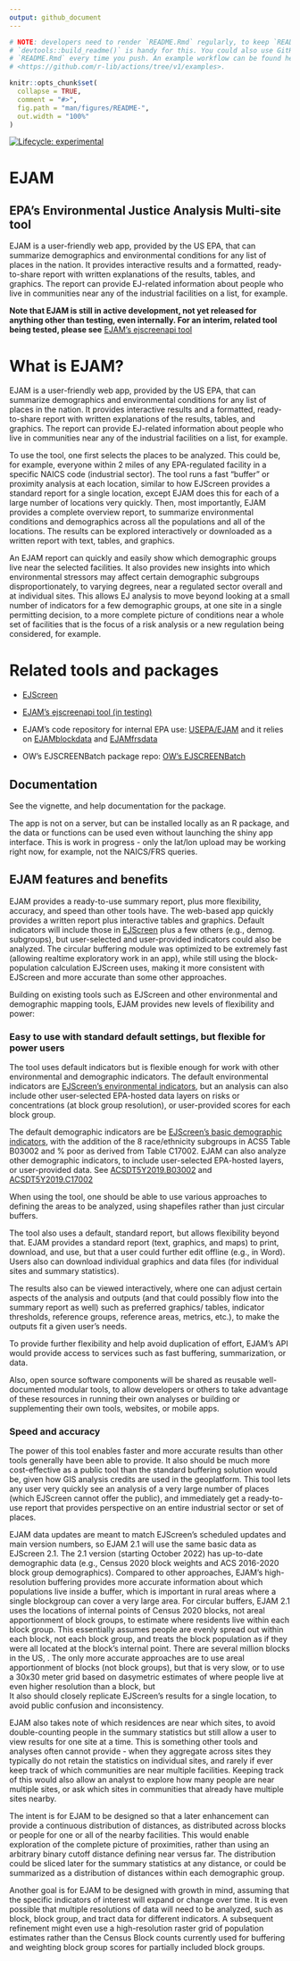 ```yaml
---
output: github_document
---
```


<!-- README.md is generated from README.Rmd. Please edit Rmd not md  -->

```r

# NOTE: developers need to render `README.Rmd` regularly, to keep `README.md` up-to-date.
# `devtools::build_readme()` is handy for this. You could also use GitHub Actions to re-render
# `README.Rmd` every time you push. An example workflow can be found here:
# <https://github.com/r-lib/actions/tree/v1/examples>.

knitr::opts_chunk$set(
  collapse = TRUE,
  comment = "#>",
  fig.path = "man/figures/README-",
  out.width = "100%"
)
```

<!-- badges: start -->

[![Lifecycle: experimental](https://img.shields.io/badge/lifecycle-experimental-orange.svg)](https://lifecycle.r-lib.org/articles/stages.html#experimental)

<!-- badges: end -->

# EJAM

## EPA's Environmental Justice Analysis Multi-site tool

EJAM is a user-friendly web app, provided by the US EPA, that can summarize demographics and environmental conditions for any list of places in the nation. It provides interactive results and a formatted, ready-to-share report with written explanations of the results, tables, and graphics. The report can provide EJ-related information about people who live in communities near any of the industrial facilities on a list, for example.

**Note that EJAM is still in active development, not yet released for anything other than testing, even internally. For an interim, related tool being tested, please see** [EJAM's ejscreenapi tool](https://rstudio-connect.dmap-stage.aws.epa.gov/content/dc3cda00-20a2-47ed-a753-0dcb89eb8f2a/ "https://rstudio-connect.dmap-stage.aws.epa.gov/content/dc3cda00-20a2-47ed-a753-0dcb89eb8f2a/")

# What is EJAM?

EJAM is a user-friendly web app, provided by the US EPA, that can summarize demographics and environmental conditions for any list of places in the nation. It provides interactive results and a formatted, ready-to-share report with written explanations of the results, tables, and graphics. The report can provide EJ-related information about people who live in communities near any of the industrial facilities on a list, for example.

To use the tool, one first selects the places to be analyzed. This could be, for example, everyone within 2 miles of any EPA-regulated facility in a specific NAICS code (industrial sector). The tool runs a fast "buffer" or proximity analysis at each location, similar to how EJScreen provides a standard report for a single location, except EJAM does this for each of a large number of locations very quickly. Then, most importantly, EJAM provides a complete overview report, to summarize environmental conditions and demographics across all the populations and all of the locations. The results can be explored interactively or downloaded as a written report with text, tables, and graphics.

An EJAM report can quickly and easily show which demographic groups live near the selected facilities. It also provides new insights into which environmental stressors may affect certain demographic subgroups disproportionately, to varying degrees, near a regulated sector overall and at individual sites. This allows EJ analysis to move beyond looking at a small number of indicators for a few demographic groups, at one site in a single permitting decision, to a more complete picture of conditions near a whole set of facilities that is the focus of a risk analysis or a new regulation being considered, for example.

# Related tools and packages

-   [EJScreen](https://www.epa.gov/ejscreen "https://www.epa.gov/ejscreen")

-   [EJAM's ejscreenapi tool (in testing)](https://rstudio-connect.dmap-stage.aws.epa.gov/content/dc3cda00-20a2-47ed-a753-0dcb89eb8f2a/ "https://rstudio-connect.dmap-stage.aws.epa.gov/content/dc3cda00-20a2-47ed-a753-0dcb89eb8f2a/")

-   EJAM's code repository for internal EPA use: [USEPA/EJAM](https://github.com/USEPA/EJAM#readme "https://github.com/USEPA/EJAM#readme") and it relies on [EJAMblockdata](https://github.com/USEPA/EJAMblockdata#readme "https://github.com/USEPA/EJAMblockdata#readme") and [EJAMfrsdata](https://github.com/USEPA/EJAMfrsdata#readme "https://github.com/USEPA/EJAMfrsdata#readme")

-   OW's EJSCREENBatch package repo: [OW's EJSCREENBatch](https://github.com/USEPA/EJSCREENBatch#readme)

## Documentation

See the vignette, and help documentation for the package. 

The app is not on a server, but can be installed locally as an R package, and the data or functions can be used even without launching the shiny app interface. This is work in progress - only the lat/lon upload may be working right now, for example, not the NAICS/FRS queries.

## EJAM features and benefits

EJAM provides a ready-to-use summary report, plus more flexibility, accuracy, and speed than other tools have. The web-based app quickly provides a written report plus interactive tables and graphics. Default indicators will include those in [EJScreen](https://www.epa.gov/ejscreen) plus a few others (e.g., demog. subgroups), but user-selected and user-provided indicators could also be analyzed. The circular buffering module was optimized to be extremely fast (allowing realtime exploratory work in an app), while still using the block-population calculation EJScreen uses, making it more consistent with EJScreen and more accurate than some other approaches.

Building on existing tools such as EJScreen and other environmental and demographic mapping tools, EJAM provides new levels of flexibility and power:

### Easy to use with standard default settings, but flexible for power users

The tool uses default indicators but is flexible enough for work with other environmental and demographic indicators. The default environmental indicators are [EJScreen's environmental indicators](https://www.epa.gov/ejscreen/overview-environmental-indicators-ejscreen "https://www.epa.gov/ejscreen/overview-environmental-indicators-ejscreen"), but an analysis can also include other user-selected EPA-hosted data layers on risks or concentrations (at block group resolution), or user-provided scores for each block group.

The default demographic indicators are be [EJScreen's basic demographic indicators](https://www.epa.gov/ejscreen/overview-demographic-indicators-ejscreen "https://www.epa.gov/ejscreen/overview-demographic-indicators-ejscreen"), with the addition of the 8 race/ethnicity subgroups in ACS5 Table B03002 and % poor as derived from Table C17002. EJAM can also analyze other demographic indicators, to include user-selected EPA-hosted layers, or user-provided data. See [ACSDT5Y2019.B03002](https://data.census.gov/cedsci/table?hidePreview=true&tid=ACSDT5Y2019.B03002) and [ACSDT5Y2019.C17002](https://data.census.gov/cedsci/table?hidePreview=true&tid=ACSDT5Y2019.C17002)

When using the tool, one should be able to use various approaches to defining the areas to be analyzed, using shapefiles rather than just circular buffers.

The tool also uses a default, standard report, but allows flexibility beyond that. EJAM provides a standard report (text, graphics, and maps) to print, download, and use, but that a user could further edit offline (e.g., in Word). Users also can download individual graphics and data files (for individual sites and summary statistics).

The results also can be viewed interactively, where one can adjust certain aspects of the analysis and outputs (and that could possibly flow into the summary report as well) such as preferred graphics/ tables, indicator thresholds, reference groups, reference areas, metrics, etc.), to make the outputs fit a given user's needs.

To provide further flexibility and help avoid duplication of effort, EJAM's API would provide access to services such as fast buffering, summarization, or data.

Also, open source software components will be shared as reusable well-documented modular tools, to allow developers or others to take advantage of these resources in running their own analyses or building or supplementing their own tools, websites, or mobile apps.

### Speed and accuracy

The power of this tool enables faster and more accurate results than other tools generally have been able to provide. It also should be much more cost-effective as a public tool than the standard buffering solution would be, given how GIS analysis credits are used in the geoplatform. This tool lets any user very quickly see an analysis of a very large number of places (which EJScreen cannot offer the public), and immediately get a ready-to-use report that provides perspective on an entire industrial sector or set of places.

EJAM data updates are meant to match EJScreen's scheduled updates and main version numbers, so EJAM 2.1 will use the same basic data as EJScreen 2.1. The 2.1 version (starting October 2022) has up-to-date demographic data (e.g., Census 2020 block weights and ACS 2016-2020 block group demographics). Compared to other approaches, EJAM's high-resolution buffering provides more accurate information about which populations live inside a buffer, which is important in rural areas where a single blockgroup can cover a very large area. For circular buffers, EJAM 2.1 uses the locations of internal points of Census 2020 blocks, not areal apportionment of block groups, to estimate where residents live within each block group. This essentially assumes people are evenly spread out within each block, not each block group, and treats the block population as if they were all located at the block's internal point. There are several million blocks in the US, . The only more accurate approaches are to use areal apportionment of blocks (not block groups), but that is very slow, or to use a 30x30 meter grid based on dasymetric estimates of where people live at even higher resolution than a block, but\
It also should closely replicate EJScreen's results for a single location, to avoid public confusion and inconsistency.

EJAM also takes note of which residences are near which sites, to avoid double-counting people in the summary statistics but still allow a user to view results for one site at a time. This is something other tools and analyses often cannot provide - when they aggregate across sites they typically do not retain the statistics on individual sites, and rarely if ever keep track of which communities are near multiple facilities. Keeping track of this would also allow an analyst to explore how many people are near multiple sites, or ask which sites in communities that already have multiple sites nearby.

The intent is for EJAM to be designed so that a later enhancement can provide a continuous distribution of distances, as distributed across blocks or people for one or all of the nearby facilities. This would enable exploration of the complete picture of proximities, rather than using an arbitrary binary cutoff distance defining near versus far. The distribution could be sliced later for the summary statistics at any distance, or could be summarized as a distribution of distances within each demographic group.

Another goal is for EJAM to be designed with growth in mind, assuming that the specific indicators of interest will expand or change over time. It is even possible that multiple resolutions of data will need to be analyzed, such as block, block group, and tract data for different indicators. A subsequent refinement might even use a high-resolution raster grid of population estimates rather than the Census Block counts currently used for buffering and weighting block group scores for partially included block groups.
